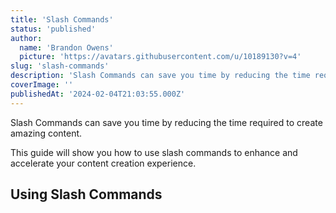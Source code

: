 ```yaml
---
title: 'Slash Commands'
status: 'published'
author:
  name: 'Brandon Owens'
  picture: 'https://avatars.githubusercontent.com/u/10189130?v=4'
slug: 'slash-commands'
description: 'Slash Commands can save you time by reducing the time required to create amazing content. This guide will show you how to use slash commands to enhance and accelerate your content creation experience.'
coverImage: ''
publishedAt: '2024-02-04T21:03:55.000Z'
---
```


Slash Commands can save you time by reducing the time required to create amazing content.

This guide will show you how to use slash commands to enhance and accelerate your content creation experience.



## Using Slash Commands



